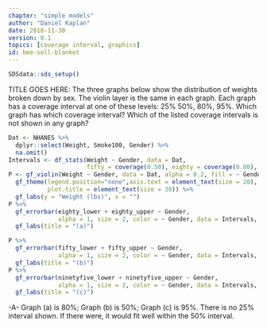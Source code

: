 ```yaml
---
chapter: "simple models"
author: "Daniel Kaplan"
date: 2018-11-30 
version: 0.1
topics: [coverage interval, graphics]
id: bee-sell-blanket 
---
```


```r
SDSdata::sds_setup()
```

TITLE GOES HERE: The three graphs below show the distribution of weights broken down by sex. The violin layer is the same in each graph. Each graph has a coverage interval at one of these levels: 25% 50%, 80%, 95%. Which graph has which coverage interval? Which of the listed coverage intervals is not shown in any graph?



```r
Dat <- NHANES %>%
  dplyr::select(Weight, Smoke100, Gender) %>%
  na.omit() 
Intervals <- df_stats(Weight ~ Gender, data = Dat, 
                      fifty = coverage(0.50), eighty = coverage(0.80), ninetyfive = coverage(0.95))
P <- gf_violin(Weight ~ Gender, data = Dat, alpha = 0.2, fill = ~ Gender, color = NA) %>%
  gf_theme(legend.position="none",axis.text = element_text(size = 20), 
           plot.title = element_text(size = 30)) %>%
  gf_labs(y = "Weight (lbs)", x = "")
P %>%  
  gf_errorbar(eighty_lower + eighty_upper ~ Gender, 
              alpha = 1, size = 2, color = ~ Gender, data = Intervals, width = 0.2) %>%
  gf_labs(title = "(a)")

P %>%  
  gf_errorbar(fifty_lower + fifty_upper ~ Gender, 
              alpha = 1, size = 2, color = ~ Gender, data = Intervals, width = 0.2) %>%
  gf_labs(title = "(b)")
P %>%  
  gf_errorbar(ninetyfive_lower + ninetyfive_upper ~ Gender, 
              alpha = 1, size = 2, color = ~ Gender, data = Intervals, width = 0.2) %>%
  gf_labs(title = "(c)")
```

-A- Graph (a) is 80%; Graph (b) is 50%; Graph (c) is 95%. There is no 25% interval shown. If there were, it would fit well within the 50% interval.
